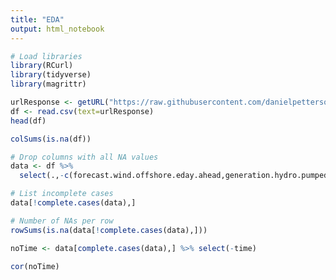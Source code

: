 ```yaml
---
title: "EDA"
output: html_notebook
---
```




```r
# Load libraries
library(RCurl)
library(tidyverse)
library(magrittr)
```

```r
urlResponse <- getURL("https://raw.githubusercontent.com/danielpetterson/DATA471-Time-Series/main/Data/energy_dataset.csv")
df <- read.csv(text=urlResponse)
head(df)
```
```r
colSums(is.na(df))
```
```r
# Drop columns with all NA values
data <- df %>%
  select(.,-c(forecast.wind.offshore.eday.ahead,generation.hydro.pumped.storage.aggregated))

# List incomplete cases
data[!complete.cases(data),]
```
```r
# Number of NAs per row
rowSums(is.na(data[!complete.cases(data),]))
```

```r
noTime <- data[complete.cases(data),] %>% select(-time)

cor(noTime)
```

